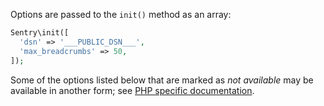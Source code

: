 Options are passed to the `init()` method as an array:

```php
Sentry\init([
  'dsn' => '___PUBLIC_DSN___',
  'max_breadcrumbs' => 50,
]);
```

<Note><markdown>

Some of the options listed below that are marked as _not available_ may be available in another form; see [PHP specific documentation](/workflow/releases/).

</markdown></Note>
